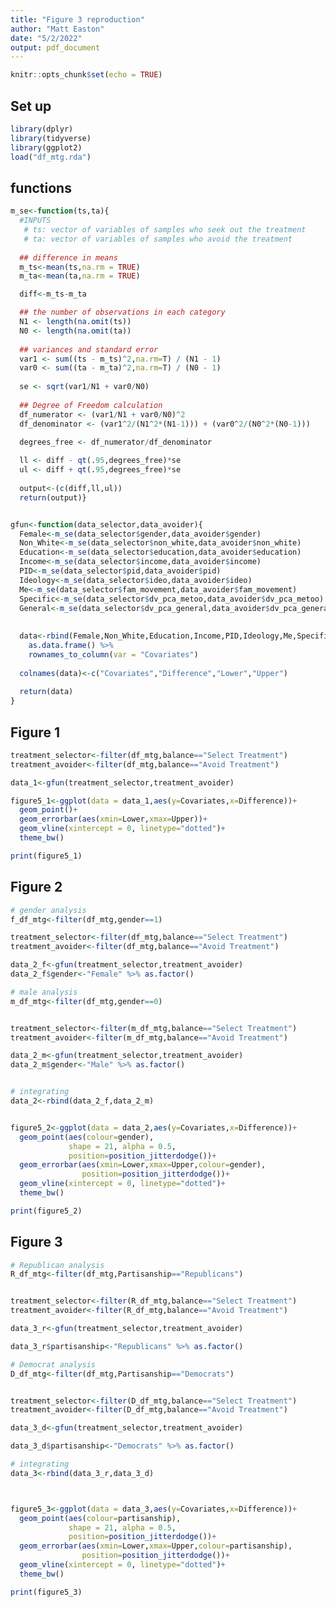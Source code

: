 ```yaml
---
title: "Figure 3 reproduction"
author: "Matt Easton"
date: "5/2/2022"
output: pdf_document
---
```


```r
knitr::opts_chunk$set(echo = TRUE)
```

## Set up

```r
library(dplyr)
library(tidyverse)
library(ggplot2)
load("df_mtg.rda")

```

## functions

```r
m_se<-function(ts,ta){
  #INPUTS
   # ts: vector of variables of samples who seek out the treatment
   # ta: vector of variables of samples who avoid the treatment
  
  ## difference in means
  m_ts<-mean(ts,na.rm = TRUE)
  m_ta<-mean(ta,na.rm = TRUE)

  diff<-m_ts-m_ta

  ## the number of observations in each category 
  N1 <- length(na.omit(ts))
  N0 <- length(na.omit(ta))
  
  ## variances and standard error
  var1 <- sum((ts - m_ts)^2,na.rm=T) / (N1 - 1)
  var0 <- sum((ta - m_ta)^2,na.rm=T) / (N0 - 1)
  
  se <- sqrt(var1/N1 + var0/N0)
  
  ## Degree of Freedom calculation 
  df_numerator <- (var1/N1 + var0/N0)^2
  df_denominator <- (var1^2/(N1^2*(N1-1))) + (var0^2/(N0^2*(N0-1)))

  degrees_free <- df_numerator/df_denominator
  
  ll <- diff - qt(.95,degrees_free)*se
  ul <- diff + qt(.95,degrees_free)*se
  
  output<-(c(diff,ll,ul))
  return(output)}


gfun<-function(data_selector,data_avoider){
  Female<-m_se(data_selector$gender,data_avoider$gender)
  Non_White<-m_se(data_selector$non_white,data_avoider$non_white)
  Education<-m_se(data_selector$education,data_avoider$education)
  Income<-m_se(data_selector$income,data_avoider$income)
  PID<-m_se(data_selector$pid,data_avoider$pid)
  Ideology<-m_se(data_selector$ideo,data_avoider$ideo)
  Me<-m_se(data_selector$fam_movement,data_avoider$fam_movement)
  Specific<-m_se(data_selector$dv_pca_metoo,data_avoider$dv_pca_metoo)
  General<-m_se(data_selector$dv_pca_general,data_avoider$dv_pca_general)
  
  
  data<-rbind(Female,Non_White,Education,Income,PID,Ideology,Me,Specific,General) %>%
    as.data.frame() %>% 
    rownames_to_column(var = "Covariates")
  
  colnames(data)<-c("Covariates","Difference","Lower","Upper")
  
  return(data)
}
```

## Figure 1

```r
treatment_selector<-filter(df_mtg,balance=="Select Treatment")
treatment_avoider<-filter(df_mtg,balance=="Avoid Treatment")

data_1<-gfun(treatment_selector,treatment_avoider)

figure5_1<-ggplot(data = data_1,aes(y=Covariates,x=Difference))+
  geom_point()+
  geom_errorbar(aes(xmin=Lower,xmax=Upper))+
  geom_vline(xintercept = 0, linetype="dotted")+
  theme_bw()

print(figure5_1)

```


## Figure 2

```r
# gender analysis
f_df_mtg<-filter(df_mtg,gender==1)

treatment_selector<-filter(df_mtg,balance=="Select Treatment")
treatment_avoider<-filter(df_mtg,balance=="Avoid Treatment")

data_2_f<-gfun(treatment_selector,treatment_avoider)
data_2_f$gender<-"Female" %>% as.factor()

# male analysis
m_df_mtg<-filter(df_mtg,gender==0)


treatment_selector<-filter(m_df_mtg,balance=="Select Treatment")
treatment_avoider<-filter(m_df_mtg,balance=="Avoid Treatment")

data_2_m<-gfun(treatment_selector,treatment_avoider)
data_2_m$gender<-"Male" %>% as.factor()


# integrating
data_2<-rbind(data_2_f,data_2_m)


figure5_2<-ggplot(data = data_2,aes(y=Covariates,x=Difference))+
  geom_point(aes(colour=gender),
             shape = 21, alpha = 0.5, 
             position=position_jitterdodge())+
  geom_errorbar(aes(xmin=Lower,xmax=Upper,colour=gender),
                position=position_jitterdodge())+
  geom_vline(xintercept = 0, linetype="dotted")+
  theme_bw()

print(figure5_2)
```

## Figure 3

```r
# Republican analysis
R_df_mtg<-filter(df_mtg,Partisanship=="Republicans")


treatment_selector<-filter(R_df_mtg,balance=="Select Treatment")
treatment_avoider<-filter(R_df_mtg,balance=="Avoid Treatment")

data_3_r<-gfun(treatment_selector,treatment_avoider)

data_3_r$partisanship<-"Republicans" %>% as.factor()

# Democrat analysis
D_df_mtg<-filter(df_mtg,Partisanship=="Democrats")


treatment_selector<-filter(D_df_mtg,balance=="Select Treatment")
treatment_avoider<-filter(D_df_mtg,balance=="Avoid Treatment")

data_3_d<-gfun(treatment_selector,treatment_avoider)

data_3_d$partisanship<-"Democrats" %>% as.factor()

# integrating
data_3<-rbind(data_3_r,data_3_d)



figure5_3<-ggplot(data = data_3,aes(y=Covariates,x=Difference))+
  geom_point(aes(colour=partisanship),
             shape = 21, alpha = 0.5, 
             position=position_jitterdodge())+
  geom_errorbar(aes(xmin=Lower,xmax=Upper,colour=partisanship),
                position=position_jitterdodge())+
  geom_vline(xintercept = 0, linetype="dotted")+
  theme_bw()

print(figure5_3)
```
